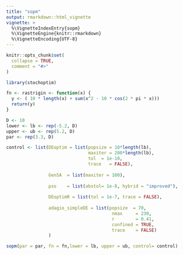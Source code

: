 ```yaml
---
title: "sopm"
output: rmarkdown::html_vignette
vignette: >
  %\VignetteIndexEntry{sopm}
  %\VignetteEngine{knitr::rmarkdown}
  %\VignetteEncoding{UTF-8}
---
```


```r
knitr::opts_chunk$set(
  collapse = TRUE,
  comment = "#>"
)
```

```r
library(stochoptim)
```

```r
fn <- rastrigin <- function(x) {
  y <- ( 10 * length(x) + sum(x^2 - 10 * cos(2 * pi * x)))
  return(y)
}

D <- 10
lower <- lb <- rep(-5.2, D)
upper <- ub <- rep(5.2, D)
par <- rep(3.3, D)
```

```r
control <- list(DEoptim = list(popsize = 10*length(lb),
                               maxiter = 200*length(lb),
                               tol  = 1e-10,
                               trace   = FALSE), 
                
                GenSA  = list(maxiter = 100),
                
                pso    = list(abstol= 1e-8, hybrid = "improved"),
                
                DEoptimR = list(tol = 1e-7, trace = FALSE),
                
                adagio_simpleDE = list(popsize  = 70, 
                                        nmax     = 230,
                                        r        = 0.41, 
                                        confined = TRUE, 
                                        trace    = FALSE)
                )

sopm(par = par, fn = fn,lower = lb, upper = ub, control= control)
```

